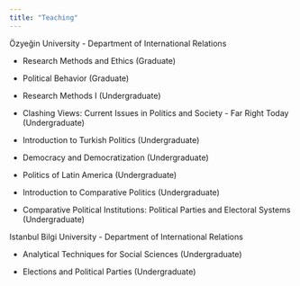 ```yaml
---
title: "Teaching"
---
```



Özyeğin University - Department of International Relations

* Research Methods and Ethics (Graduate)

* Political Behavior (Graduate)

* Research Methods I (Undergraduate)

* Clashing Views: Current Issues in Politics and Society - Far Right Today (Undergraduate)

* Introduction to Turkish Politics (Undergraduate)

* Democracy and Democratization (Undergraduate)

* Politics of Latin America (Undergraduate)

* Introduction to Comparative Politics (Undergraduate)

* Comparative Political Institutions: Political Parties and Electoral Systems (Undergraduate)

Istanbul Bilgi University - Department of International Relations

* Analytical Techniques for Social Sciences (Undergraduate)

* Elections and Political Parties (Undergraduate)

 
